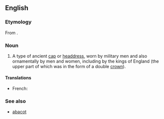 ==English==
===Etymology===
From {{etyl|fro}} {{term|bicoquet}}.

===Noun===
{{en-noun}}

# {{obsolete|_|except|_|historical}} A type of ancient [[cap]] or [[headdress]], worn by military men and also ornamentally by men and women, including by the kings of England (the upper part of which was in the form of a double [[crown]]).

====Translations====
*French: {{t-|fr|bicoquet|m}}

===See also===
* [[abacot]]